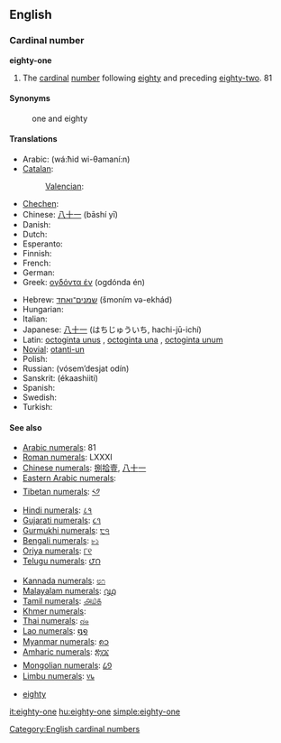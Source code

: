 ==English==

===Cardinal number===
'''eighty-one'''

# The [[cardinal]] [[number]] following [[eighty]] and preceding [[eighty-two]]. 81

====Synonyms====
: one and eighty

====Translations====
{{trans-top|81}}
* Arabic: {{t|ar|واحد وثمانين}} (wá:ħid wi-θamaní:n)
* [[Catalan]]: {{t+|ca|vuitanta-un}}
*: [[Valencian]]: {{t+|ca|huitanta-un}}
* [[Chechen]]: {{tø|ce|дезткъе цхьаъ|tr=deztqhe cxha’}}
* Chinese: [[八十一]] (bāshí yī)
* Danish: {{t-|da|enogfirs}}
* Dutch: {{t|nl|eenentachtig}}
* Esperanto: {{t-|eo|okdek unu|xs=Esperanto}}
* Finnish: {{t-|fi|kahdeksankymmentäyksi}}
* French: {{t-|fr|quatre-vingt-un}}
* German: {{t|de|einundachtzig}}
* Greek: [[ογδόντα έν]] (ogdónda én)
{{trans-mid}}
* Hebrew: [[שמנים־ואחד]] (šmoním və-ekhád)
* Hungarian: {{t+|hu|nyolcvanegy}}
* Italian: {{t+|it|ottantuno}}
* Japanese: [[八十一]] (はちじゅういち, hachi-jū-ichí)
* Latin: [[octoginta unus]] {{m}}, [[octoginta una]] {{f}}, [[octoginta unum]] {{n}}
* [[Novial]]: [[otanti-un]]
* Polish: {{t|pl|osiemdziesiąt jeden}}
* Russian: {{t|ru|восемьдесят один}} (vósem’desjat odín)
* Sanskrit: (ékaashiiti)
* Spanish: {{t|es|ochenta y uno}}
* Swedish: {{t-|sv|åttioett}}
* Turkish: {{t|tr|seksen bir}}
{{trans-bottom}}

====See also====
{{rel-top|Symbols for eighty-one in various numeral systems}}
* [[w:Arabic numerals|Arabic numerals]]: 81
* [[w:Roman numerals|Roman numerals]]: LXXXI
* [[w:Chinese numerals|Chinese numerals]]: [[捌]][[拾]][[壹]], [[八]][[十]][[一]]
* [[w:Eastern Arabic numerals|Eastern Arabic numerals]]: {{Arab|[[٨١]]}}
* [[w:Indian numerals|Tibetan numerals]]: [[༨༡]]
* [[w:Indian numerals|Hindi numerals]]: [[८१]]
* [[w:Indian numerals|Gujarati numerals]]: [[૮૧]]
* [[w:Indian numerals|Gurmukhi numerals]]: [[੮੧]]
* [[w:Indian numerals|Bengali numerals]]: [[৮১]]
* [[w:Indian numerals|Oriya numerals]]: [[୮୧]]
* [[w:Indian numerals|Telugu numerals]]: [[౮౧]]
{{rel-mid}}
* [[w:Indian numerals|Kannada numerals]]: [[೮೧]]
* [[w:Indian numerals|Malayalam numerals]]: [[൮൧]]
* [[w:Indian numerals|Tamil numerals]]: [[௮௰௧]]
* [[w:Khmer script|Khmer numerals]]: {{Khmr|[[៨១]]}}
* [[w:Thai numerals|Thai numerals]]: [[๘๑]]
* [[w:Lao alphabet|Lao numerals]]: [[໘໑]]
* [[w:Burmese alphabet|Myanmar numerals]]: [[၈၁]]
* [[w:Amharic language|Amharic numerals]]: [[፰፲፩]]
* [[w:Mongolian alphabet|Mongolian numerals]]: [[᠘᠑]]
* [[w:Limbu language|Limbu numerals]]: [[᥎᥇]]
{{rel-bottom}}
* [[eighty]]

[[Category:English cardinal numbers]]

[[it:eighty-one]]
[[hu:eighty-one]]
[[simple:eighty-one]]